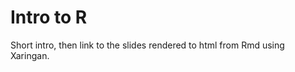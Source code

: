 # Intro to R {-}


Short intro, then link to the slides rendered to html from Rmd using Xaringan.










